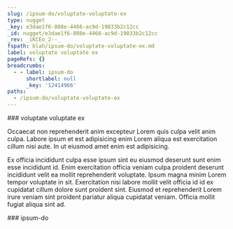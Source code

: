 ```yaml
---
slug: /ipsum-do/voluptate-voluptate-ex
type: nugget
_key: e3dae1f6-808e-4466-ac9d-19033b2c12cc
_id: nugget/e3dae1f6-808e-4466-ac9d-19033b2c12cc
_rev: _iKCEo_2--_
fspath: blah/ipsum-do/voluptate-voluptate-ex.md
label: voluptate voluptate ex
pageRefs: {}
breadcrumbs:
  - - label: ipsum-do
      shortlabel: null
      _key: '12414966'
paths:
  - /ipsum-do/voluptate-voluptate-ex
---
```


<NuggetArea>
<Nugget slug="/ipsum-do/voluptate-voluptate-ex" type="nugget" _key="e3dae1f6-808e-4466-ac9d-19033b2c12cc" _id="nugget/e3dae1f6-808e-4466-ac9d-19033b2c12cc" _rev="_iKCEo_2--_" fspath="blah/ipsum-do/voluptate-voluptate-ex.md" label="voluptate voluptate ex" paths="/ipsum-do/voluptate-voluptate-ex">
<NuggetBody>
### voluptate voluptate ex

Occaecat non reprehenderit anim excepteur Lorem quis culpa velit anim culpa. Labore ipsum et est adipisicing enim Lorem aliqua est exercitation cillum nisi aute. In ut eiusmod amet enim est adipisicing.

Ex officia incididunt culpa esse ipsum sint eu eiusmod deserunt sunt enim esse incididunt id. Enim exercitation officia veniam culpa proident deserunt incididunt velit ea mollit reprehenderit voluptate. Ipsum magna minim Lorem tempor voluptate in sit. Exercitation nisi labore mollit velit officia id id ex cupidatat cillum dolore sunt proident sint. Eiusmod et reprehenderit Lorem irure veniam sint proident pariatur aliqua cupidatat veniam. Officia mollit fugiat aliqua sint ad.

</NuggetBody>
<Breadcrumbs>
<Crumbs>
<Crumb _key="12414966" label="ipsum-do" />
</Crumbs>
</Breadcrumbs>
</Nugget>

<NuggetsInbound>
</NuggetsInbound>
<NuggetsOutbound>
</NuggetsOutbound>
</NuggetArea>
<PassagesInbound>
<Passage direction="inbound" type="passage" _key="12414966" _id="passage/12414966" _rev="_iKCEn1m--_" label="ipsum-do" passage="ipsum-do" fspath="blah/ipsum-do" paths="/ipsum-do" slug="/ipsum-do">
<NuggetBody>
### ipsum-do

</NuggetBody>
</Passage>

</PassagesInbound>
<PassagesOutbound>
</PassagesOutbound>